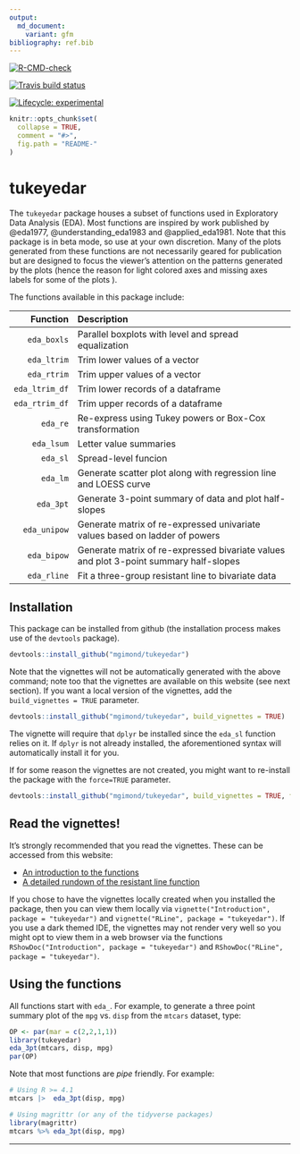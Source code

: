 ```yaml
---
output:
  md_document:
    variant: gfm
bibliography: ref.bib
---
```


  <!-- badges: start -->
  [![R-CMD-check](https://github.com/mgimond/tukeyedar/actions/workflows/check-release.yaml/badge.svg)](https://github.com/mgimond/tukeyedar/actions/workflows/check-release.yaml)
    
  [![Travis build status](https://travis-ci.com/mgimond/tukeyedar.svg?branch=master)](https://travis-ci.com/mgimond/tukeyedar)
  
  [![Lifecycle: experimental](https://img.shields.io/badge/lifecycle-experimental-orange.svg)](https://lifecycle.r-lib.org/articles/stages.html#experimental)
  <!-- badges: end -->

```r
knitr::opts_chunk$set(
  collapse = TRUE,
  comment = "#>",
  fig.path = "README-"
)
```

# tukeyedar

The `tukeyedar` package houses a subset of functions used in Exploratory Data Analysis (EDA). Most functions are inspired by work published by @eda1977, @understanding_eda1983 and @applied_eda1981. Note that this package is in beta mode, so use at your own discretion. Many of the plots generated from these functions are not necessarily geared for publication but are designed to focus the viewer's attention on the patterns generated by the plots (hence the reason for light colored axes and missing axes labels for some of the plots ).

The functions available in this package include:

   Function     Description
-----------     -------------
`eda_boxls`     Parallel boxplots with level and spread equalization
`eda_ltrim`     Trim lower values of a vector
`eda_rtrim`     Trim upper values of a vector
`eda_ltrim_df`  Trim lower records of a dataframe
`eda_rtrim_df`  Trim upper records of a dataframe
`eda_re`        Re-express using Tukey powers or Box-Cox transformation
`eda_lsum`      Letter value summaries
`eda_sl`        Spread-level funcion
`eda_lm`        Generate scatter plot along with regression line and LOESS curve
`eda_3pt`       Generate 3-point summary of data and plot half-slopes
`eda_unipow`    Generate matrix of re-expressed univariate values based on ladder of powers
`eda_bipow`     Generate matrix of re-expressed bivariate values and plot 3-point summary half-slopes
`eda_rline`     Fit a three-group resistant line to bivariate data

## Installation

This package can be installed from github (the installation process makes use of the `devtools` package).

```r
devtools::install_github("mgimond/tukeyedar")
```

Note that the vignettes will not be automatically generated with the above command; note too that the vignettes are available on this website (see next section). If you want a local version of the vignettes, add the `build_vignettes = TRUE` parameter.

```r
devtools::install_github("mgimond/tukeyedar", build_vignettes = TRUE)
```

The vignette will require that `dplyr` be installed since the `eda_sl` function relies on it. If `dplyr` is not already installed, the aforementioned syntax will automatically install it for you.

If for some reason the vignettes are not created, you might want to re-install the package with the `force=TRUE` parameter. 

```r
devtools::install_github("mgimond/tukeyedar", build_vignettes = TRUE, force=TRUE)
```

## Read the vignettes!

It's strongly recommended that you read the vignettes. These can be accessed from this website:

* [An introduction to the functions](https://mgimond.github.io/tukeyedar/articles/Introduction.html)
* [A detailed rundown of the resistant line function](https://mgimond.github.io/tukeyedar/articles/RLine.html)

If you chose to have the vignettes locally created when you installed the package, then you can view them locally via `vignette("Introduction", package = "tukeyedar")` and `vignette("RLine", package = "tukeyedar")`. If you use a dark themed IDE, the vignettes may not render very well so you might opt to view them in a web browser via the functions  `RShowDoc("Introduction", package = "tukeyedar")` and `RShowDoc("RLine", package = "tukeyedar")`.

## Using the functions

All functions start with `eda_`. For example, to generate a three point summary plot of the `mpg` vs. `disp` from the `mtcars` dataset, type:


```r
OP <- par(mar = c(2,2,1,1))
library(tukeyedar)
eda_3pt(mtcars, disp, mpg)
par(OP)
```

Note that most functions are *pipe* friendly. For example:

```r
# Using R >= 4.1
mtcars |>  eda_3pt(disp, mpg)

# Using magrittr (or any of the tidyverse packages)
library(magrittr)
mtcars %>% eda_3pt(disp, mpg)
```

-----

